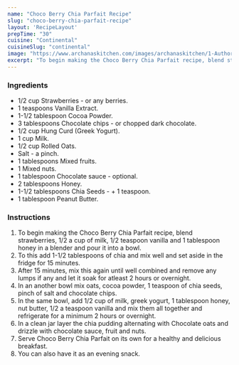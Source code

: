 ---
name: "Choco Berry Chia Parfait Recipe"
slug: "choco-berry-chia-parfait-recipe"
layout: 'RecipeLayout'
prepTime: "30"
cuisine: "Continental"
cuisineSlug: "continental"
image: "https://www.archanaskitchen.com/images/archanaskitchen/1-Author/Gauravi_Vinay/ChocoBerry_Chia_Parfait.jpg"
excerpt: "To begin making the Choco Berry Chia Parfait recipe, blend strawberries, 12 a cup of milk, 12 teaspoon vanilla and 1 tablespoon honey in a blender and pour it into a bowl"
---

### Ingredients

- 1/2 cup Strawberries - or any berries.
- 1 teaspoons Vanilla Extract.
- 1-1/2 tablespoon Cocoa Powder.
- 3 tablespoons Chocolate chips - or chopped dark chocolate.
- 1/2 cup Hung Curd (Greek Yogurt).
- 1 cup Milk.
- 1/2 cup Rolled Oats.
- Salt - a pinch.
- 1 tablespoons Mixed fruits.
- 1 Mixed nuts.
- 1 tablespoon Chocolate sauce - optional.
- 2 tablespoons Honey.
- 1-1/2 tablespoons Chia Seeds - + 1 teaspoon.
- 1 tablespoon Peanut Butter.

### Instructions

1. To begin making the Choco Berry Chia Parfait recipe, blend strawberries, 1/2 a cup of milk, 1/2 teaspoon vanilla and 1 tablespoon honey in a blender and pour it into a bowl.
1. To this add 1-1/2 tablespoons of chia and mix well and set aside in the fridge for 15 minutes.
1. After 15 minutes, mix this again until well combined and remove any lumps if any and let it soak for atleast 2 hours or overnight.
1. In an another bowl mix oats, cocoa powder, 1 teaspoon of chia seeds, pinch of salt and chocolate chips.
1. In the same bowl, add 1/2 cup of milk, greek yogurt, 1 tablespoon honey, nut butter, 1/2 a teaspoon vanilla and mix them all together and refrigerate for a minimum 2 hours or overnight.
1. In a clean jar layer the chia pudding alternating with Chocolate oats and drizzle with chocolate sauce, fruit and nuts.
1. Serve Choco Berry Chia Parfait on its own for a healthy and delicious breakfast.
1. You can also have it as an evening snack.
